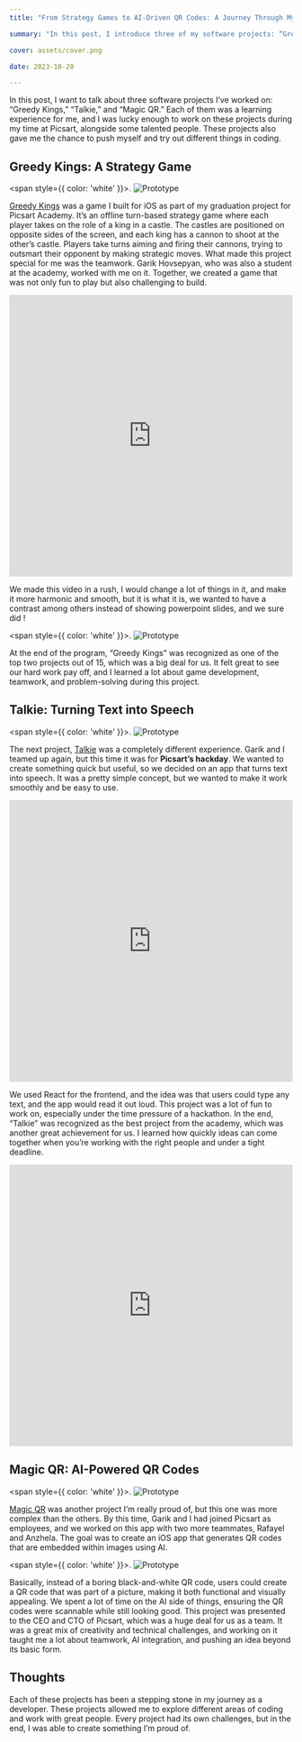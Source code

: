 ```yaml
---
title: "From Strategy Games to AI-Driven QR Codes: A Journey Through My Diverse Software Creations"

summary: "In this post, I introduce three of my software projects: “Greedy Kings,” a strategy-driven offline iOS game; “Talkie,” a React app that turns text into speech; and “Magic QR,” an iOS app that generates AI-powered QR codes embedded within images. Each project showcases different ways I’ve used coding to create engaging experiences and practical solutions."

cover: assets/cover.png

date: 2023-10-20

---
```


In this post, I want to talk about three software projects I’ve worked on: “Greedy Kings,” “Talkie,” and “Magic QR.” Each of them was a learning experience for me, and I was lucky enough to work on these projects during my time at Picsart, alongside some talented people. These projects also gave me the chance to push myself and try out different things in coding.

## Greedy Kings: A Strategy Game

<span style={{ color: 'white' }}>.</span>
![Prototype](./assets/greedykings.png)

[Greedy Kings](https://apps.apple.com/id/app/greedy-kings-origin/id6474153745) was a game I built for iOS as part of my graduation project for Picsart Academy. It’s an offline turn-based strategy game where each player takes on the role of a king in a castle. The castles are positioned on opposite sides of the screen, and each king has a cannon to shoot at the other’s castle. Players take turns aiming and firing their cannons, trying to outsmart their opponent by making strategic moves. What made this project special for me was the teamwork. Garik Hovsepyan, who was also a student at the academy, worked with me on it. Together, we created a game that was not only fun to play but also challenging to build.

<iframe width="100%" height="500" src="https://www.youtube.com/embed/o1gaD9LmCrU?si=KdN2pv6C7XtX8_yH" title="YouTube video player" frameborder="0" allow="accelerometer; autoplay; clipboard-write; encrypted-media; gyroscope; picture-in-picture; web-share" referrerpolicy="strict-origin-when-cross-origin" allowfullscreen></iframe>

We made this video in a rush, I would change a lot of things in it, and make it more harmonic and smooth, but it is what it is, we wanted to have a contrast among others instead of showing powerpoint slides, and we sure did !

<span style={{ color: 'white' }}>.</span>
![Prototype](./assets/academy.jpg)

At the end of the program, “Greedy Kings” was recognized as one of the top two projects out of 15, which was a big deal for us. It felt great to see our hard work pay off, and I learned a lot about game development, teamwork, and problem-solving during this project.

## Talkie: Turning Text into Speech

<span style={{ color: 'white' }}>.</span>
![Prototype](./assets/talkie.jpg)

The next project, [Talkie](https://github.com/surenpoghosian/TalkieFrontEnd) was a completely different experience. Garik and I teamed up again, but this time it was for **Picsart’s hackday**. We wanted to create something quick but useful, so we decided on an app that turns text into speech. It was a pretty simple concept, but we wanted to make it work smoothly and be easy to use.

<iframe width="100%" height="500" src="https://www.youtube.com/embed/GxTYdv1SYeE?si=A3EhKTzru_WdLHER" title="YouTube video player" frameborder="0" allow="accelerometer; autoplay; clipboard-write; encrypted-media; gyroscope; picture-in-picture; web-share" referrerpolicy="strict-origin-when-cross-origin" allowfullscreen></iframe>

We used React for the frontend, and the idea was that users could type any text, and the app would read it out loud. This project was a lot of fun to work on, especially under the time pressure of a hackathon. In the end, “Talkie” was recognized as the best project from the academy, which was another great achievement for us. I learned how quickly ideas can come together when you’re working with the right people and under a tight deadline.

<iframe width="100%" height="500" src="https://www.youtube.com/embed/98J6eZGUs8A?si=U5djkShbicPy0GF1" title="YouTube video player" frameborder="0" allow="accelerometer; autoplay; clipboard-write; encrypted-media; gyroscope; picture-in-picture; web-share" referrerpolicy="strict-origin-when-cross-origin" allowfullscreen></iframe>

## Magic QR: AI-Powered QR Codes

<span style={{ color: 'white' }}>.</span>
![Prototype](./assets/qr-1.jpeg)

[Magic QR](https://github.com/surenpoghosian/MagicQR) was another project I’m really proud of, but this one was more complex than the others. By this time, Garik and I had joined Picsart as employees, and we worked on this app with two more teammates, Rafayel and Anzhela. The goal was to create an iOS app that generates QR codes that are embedded within images using AI.

<span style={{ color: 'white' }}>.</span>
![Prototype](./assets/us.jpg)

Basically, instead of a boring black-and-white QR code, users could create a QR code that was part of a picture, making it both functional and visually appealing. We spent a lot of time on the AI side of things, ensuring the QR codes were scannable while still looking good. This project was presented to the CEO and CTO of Picsart, which was a huge deal for us as a team. It was a great mix of creativity and technical challenges, and working on it taught me a lot about teamwork, AI integration, and pushing an idea beyond its basic form.

## Thoughts

Each of these projects has been a stepping stone in my journey as a developer. These projects allowed me to explore different areas of coding and work with great people. Every project had its own challenges, but in the end, I was able to create something I’m proud of.